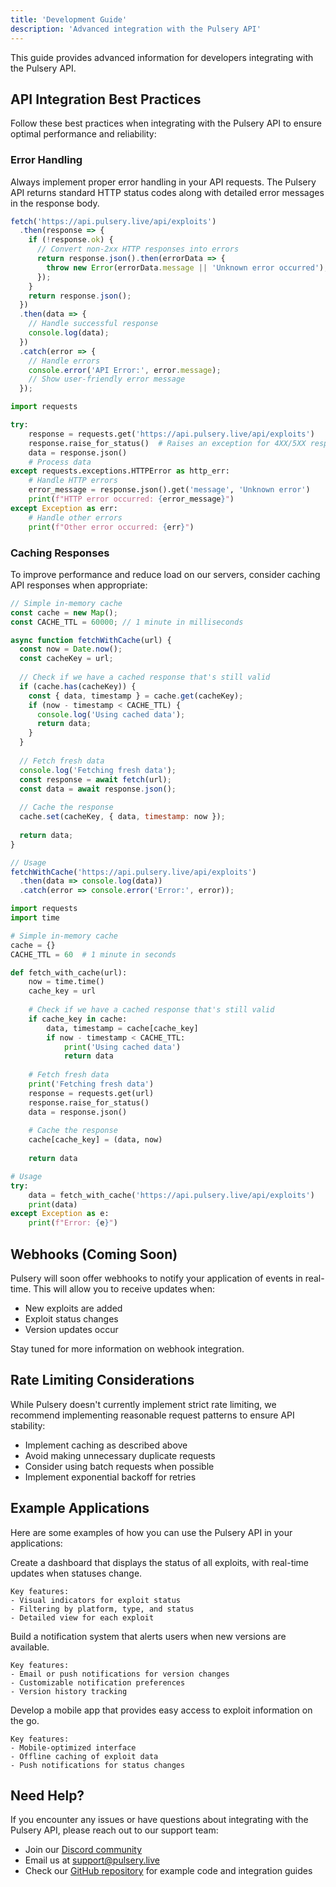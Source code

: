 ```yaml
---
title: 'Development Guide'
description: 'Advanced integration with the Pulsery API'
---
```


<Info>
  This guide provides advanced information for developers integrating with the Pulsery API.
</Info>

## API Integration Best Practices

Follow these best practices when integrating with the Pulsery API to ensure optimal performance and reliability:

### Error Handling

Always implement proper error handling in your API requests. The Pulsery API returns standard HTTP status codes along with detailed error messages in the response body.

<CodeGroup>

```javascript JavaScript
fetch('https://api.pulsery.live/api/exploits')
  .then(response => {
    if (!response.ok) {
      // Convert non-2xx HTTP responses into errors
      return response.json().then(errorData => {
        throw new Error(errorData.message || 'Unknown error occurred');
      });
    }
    return response.json();
  })
  .then(data => {
    // Handle successful response
    console.log(data);
  })
  .catch(error => {
    // Handle errors
    console.error('API Error:', error.message);
    // Show user-friendly error message
  });
```

```python Python
import requests

try:
    response = requests.get('https://api.pulsery.live/api/exploits')
    response.raise_for_status()  # Raises an exception for 4XX/5XX responses
    data = response.json()
    # Process data
except requests.exceptions.HTTPError as http_err:
    # Handle HTTP errors
    error_message = response.json().get('message', 'Unknown error')
    print(f"HTTP error occurred: {error_message}")
except Exception as err:
    # Handle other errors
    print(f"Other error occurred: {err}")
```

</CodeGroup>

### Caching Responses

To improve performance and reduce load on our servers, consider caching API responses when appropriate:

<CodeGroup>

```javascript JavaScript
// Simple in-memory cache
const cache = new Map();
const CACHE_TTL = 60000; // 1 minute in milliseconds

async function fetchWithCache(url) {
  const now = Date.now();
  const cacheKey = url;
  
  // Check if we have a cached response that's still valid
  if (cache.has(cacheKey)) {
    const { data, timestamp } = cache.get(cacheKey);
    if (now - timestamp < CACHE_TTL) {
      console.log('Using cached data');
      return data;
    }
  }
  
  // Fetch fresh data
  console.log('Fetching fresh data');
  const response = await fetch(url);
  const data = await response.json();
  
  // Cache the response
  cache.set(cacheKey, { data, timestamp: now });
  
  return data;
}

// Usage
fetchWithCache('https://api.pulsery.live/api/exploits')
  .then(data => console.log(data))
  .catch(error => console.error('Error:', error));
```

```python Python
import requests
import time

# Simple in-memory cache
cache = {}
CACHE_TTL = 60  # 1 minute in seconds

def fetch_with_cache(url):
    now = time.time()
    cache_key = url
    
    # Check if we have a cached response that's still valid
    if cache_key in cache:
        data, timestamp = cache[cache_key]
        if now - timestamp < CACHE_TTL:
            print('Using cached data')
            return data
    
    # Fetch fresh data
    print('Fetching fresh data')
    response = requests.get(url)
    response.raise_for_status()
    data = response.json()
    
    # Cache the response
    cache[cache_key] = (data, now)
    
    return data

# Usage
try:
    data = fetch_with_cache('https://api.pulsery.live/api/exploits')
    print(data)
except Exception as e:
    print(f"Error: {e}")
```

</CodeGroup>

## Webhooks (Coming Soon)

Pulsery will soon offer webhooks to notify your application of events in real-time. This will allow you to receive updates when:

- New exploits are added
- Exploit status changes
- Version updates occur

Stay tuned for more information on webhook integration.

## Rate Limiting Considerations

While Pulsery doesn't currently implement strict rate limiting, we recommend implementing reasonable request patterns to ensure API stability:

- Implement caching as described above
- Avoid making unnecessary duplicate requests
- Consider using batch requests when possible
- Implement exponential backoff for retries

## Example Applications

Here are some examples of how you can use the Pulsery API in your applications:

<AccordionGroup>
  <Accordion title="Exploit Status Dashboard">
    Create a dashboard that displays the status of all exploits, with real-time updates when statuses change.
    
    Key features:
    - Visual indicators for exploit status
    - Filtering by platform, type, and status
    - Detailed view for each exploit
  </Accordion>

  <Accordion title="Version Notification System">
    Build a notification system that alerts users when new versions are available.
    
    Key features:
    - Email or push notifications for version changes
    - Customizable notification preferences
    - Version history tracking
  </Accordion>
  
  <Accordion title="Mobile Companion App">
    Develop a mobile app that provides easy access to exploit information on the go.
    
    Key features:
    - Mobile-optimized interface
    - Offline caching of exploit data
    - Push notifications for status changes
  </Accordion>
</AccordionGroup>

## Need Help?

If you encounter any issues or have questions about integrating with the Pulsery API, please reach out to our support team:

- Join our [Discord community](https://discord.gg/pulsery)
- Email us at [support@pulsery.live](mailto:support@pulsery.live)
- Check our [GitHub repository](https://github.com/pulsery) for example code and integration guides
